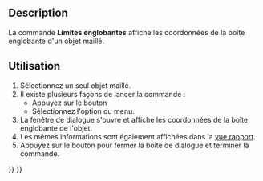 <languages/>

{{Docnav/fr
|[[Mesh_EvaluateSolid/fr|Maillage solide]]
|[[Mesh_VertexCurvature/fr|Courbure]]
|[[Mesh_Workbench/fr|Atelier Mesh]]
|IconL=Mesh_EvaluateSolid.svg
|IconR=Mesh_VertexCurvature.svg
|IconC=Workbench_Mesh.svg
}}

<div class="mw-translate-fuzzy">
{{GuiCommand/fr
|Name=Mesh BoundingBox
|Name/fr=Mesh Limites englobantes
|MenuLocation=Maillages → Analyser → Afficher les coordonnées de la boîte englobante
|Workbenches=[[Mesh_Workbench/fr|Mesh]]
}}
</div>

==Description==

La commande '''Limites englobantes''' affiche les coordonnées de la boîte englobante d'un objet maillé.

<span id="Usage"></span>
==Utilisation==

<div class="mw-translate-fuzzy">
# Sélectionnez un seul objet maillé.
# Il existe plusieurs façons de lancer la commande :
#* Appuyez sur le bouton {{Button|[[Image:Mesh_BoundingBox.svg|16px]] [[Mesh_BoundingBox/fr|Afficher les coordonnées de la boîte englobante]]}}
#* Sélectionnez l'option {{MenuCommand|Maillages → Analyser → [[Image:Mesh_BoundingBox.svg|16px]] Afficher les coordonnées de la boîte englobante}} du menu.
# La fenêtre de dialogue {{MenuCommand|Limites englobantes}} s'ouvre et affiche les coordonnées de la boîte englobante de l'objet.
# Les mêmes informations sont également affichées dans la [[Report_view/fr|vue rapport]].
# Appuyez sur le bouton {{Button|OK}} pour fermer la boîte de dialogue et terminer la commande.
</div>


{{Docnav/fr
|[[Mesh_EvaluateSolid/fr|Maillage solide]]
|[[Mesh_VertexCurvature/fr|Courbure]]
|[[Mesh_Workbench/fr|Atelier Mesh]]
|IconL=Mesh_EvaluateSolid.svg
|IconR=Mesh_VertexCurvature.svg
|IconC=Workbench_Mesh.svg
}}

{{Mesh Tools navi{{#translation:}}}}
{{Userdocnavi{{#translation:}}}}
{{clear}}